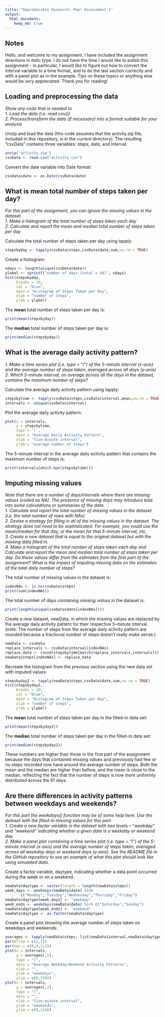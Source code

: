 ```yaml
---
title: "Reproducible Research: Peer Assessment 1"
output: 
  html_document:
    keep_md: true
---
```


## Notes

Hello, and welcome to my assignment. I have included the assignment directions in *italic* type. I do not have the time I would like to polish this assignment - in particular, I would like to figure out how to convert the interval variable to a time format, and to do the last section correctly and with a panel plot as in the example. Tips on these topics or anything else would be very appreciated. Thank you for reading!

## Loading and preprocessing the data

*Show any code that is needed to*  
*1. Load the data (i.e. read.csv())*  
*2. Process/transform the data (if necessary) into a format suitable for your analysis*  

Unzip and load the data (this code assumes that the activity.zip file, included in this repository, is in the current directory). The resulting "csvData" contains three variables: steps, date, and interval. 
```r
unzip('activity.zip')
csvData <- read.csv("activity.csv")
```
Convert the date variable into Date format:
```r
csvData$date <- as.Date(csvData$date)
```

## What is mean total number of steps taken per day?

*For this part of the assignment, you can ignore the missing values in the dataset.*  
*1. Make a histogram of the total number of steps taken each day*  
*2. Calculate and report the mean and median total number of steps taken per day*  

Calculate the total number of steps taken per day using tapply:
```r
stepsbyday <- tapply(csvData$steps,csvData$date,sum,na.rm = TRUE)
```

Create a histogram:
```r
ndays <- length(unique(csvData$date))
ylabel <- sprintf("number of days [total = %d]", ndays)
hist(stepsbyday, 
     breaks = 10,
     col = "blue",
     main = "Histogram of Steps Taken per Day",
     xlab = "number of steps",
     ylab = ylabel)
```

The **mean** total number of steps taken per day is:
```r
print(mean(stepsbyday))
```
The **median** total number of steps taken per day is:
```r
print(median(stepsbyday))
```

## What is the average daily activity pattern?

*1. Make a time series plot (i.e. type = "l") of the 5-minute interval (x-axis) and the average number of steps taken, averaged across all days (y-axis)*  
*2. Which 5-minute interval, on average across all the days in the dataset, contains the maximum number of steps?*  

Calculate the average daily activity pattern using tapply:
```r
stepsbytime <- tapply(csvData$steps,csvData$interval,mean,na.rm = TRUE)
intervals <- unique(csvData$interval)
```

Plot the average daily activity pattern:
```r
plot(x = intervals,
     y = stepsbytime,
     type = 'l',
     main = "Average Daily Activity Pattern",
     xlab = "five-minute interval",
     ylab = "average number of steps")
```


The 5-minute interval in the average daily activity pattern that contains the maximum number of steps is: 
```r
print(intervals[which.max(stepsbytime)])
```

## Imputing missing values

*Note that there are a number of days/intervals where there are missing values (coded as NA). The presence of missing days may introduce bias into some calculations or summaries of the data.*  
*1. Calculate and report the total number of missing values in the dataset (i.e. the total number of rows with NAs)*  
*2. Devise a strategy for filling in all of the missing values in the dataset. The strategy does not need to be sophisticated. For example, you could use the mean/median for that day, or the mean for that 5-minute interval, etc.*  
*3. Create a new dataset that is equal to the original dataset but with the missing data filled in.*  
*4. Make a histogram of the total number of steps taken each day and Calculate and report the mean and median total number of steps taken per day. Do these values differ from the estimates from the first part of the assignment? What is the impact of imputing missing data on the estimates of the total daily number of steps?*  

The total number of missing values in the dataset is:
```r
indexNAs <- is.na(csvData$steps)
print(sum(indexNAs))
```
The total number of *days containing missing values* in the dataset is:
```r
print(length(unique(csvData$date[indexNAs])))
```

Create a new dataset, newData, in which the missing values are replaced by the average daily activity pattern for their respective 5-minute interval. (note: The number of steps from the average daily activity pattern are rounded because a fractional number of steps doesn't really make sense.)
```r
newData <- csvData
replace_intervals <- csvData$interval[indexNAs]
replace_data <- round(stepsbytime[match(replace_intervals,intervals)])
newData$steps[indexNAs] <- replace_data
```

Recreate the histogram from the previous section using the new data set with imputed values: 
```r
stepsbyday2 <- tapply(newData$steps,csvData$date,sum,na.rm = TRUE)
hist(stepsbyday2, 
     breaks = 10,
     col = "blue",
     main = "Histogram of Steps Taken per Day",
     xlab = "number of steps",
     ylab = ylabel)

```

The **mean** total number of steps taken per day in the filled-in data set:
```r
print(mean(stepsbyday2))
```
The **median** total number of steps taken per day in the filled-in data set:
```r
print(median(stepsbyday2))
```
These numbers are higher than those in the first part of the assignment because the days that contained missing values and previously had few or no steps recorded now have around the average number of steps. Both the mean and the median are higher than before, and the mean is close to the median, reflecting the fact that the number of steps is now more uniformly distributed across the 61 days.

## Are there differences in activity patterns between weekdays and weekends?

*For this part the weekdays() function may be of some help here. Use the dataset with the filled-in missing values for this part.*  
*1. Create a new factor variable in the dataset with two levels – “weekday” and “weekend” indicating whether a given date is a weekday or weekend day.*  
*2. Make a panel plot containing a time series plot (i.e. type = "l") of the 5-minute interval (x-axis) and the average number of steps taken, averaged across all weekday days or weekend days (y-axis). See the README file in the GitHub repository to see an example of what this plot should look like using simulated data.*  

Create a factor variable, daytype, indicating whether a data point occurred during the week or on a weekend:
```r
newData$daytype <- vector(length = length(newData$steps))
week_days <- weekdays(newData$date) %in% 
       c("Monday","Tuesday","Wednesday","Thursday","Friday")
newData$daytype[week_days] <- "weekday"
week_ends <- weekdays(newData$date) %in% c("Saturday","Sunday")
newData$daytype[week_ends] <- "weekend"
newData$daytype <- as.factor(newData$daytype)
```

Create a panel plot showing the average number of steps taken on weekdays and weekends:
```r
averages <- tapply(newData$steps, list(newData$interval,newData$daytype), mean)
par(mfrow = c(2,1))
par(mar = c(5,4,3,2))
plot(x = intervals,
     y = averages[,1],
     type = "l",
     main = "Average Weekday/Weekend Activity Patterns",
     xlab = "",
     ylab = "weekdays",
     ylim = c(0,250))
plot(x = intervals,
     y = averages[,2],
     type = "l",
     main = "",
     xlab = "five-minute interval",
     ylab = "weekends",
     ylim = c(0,250))
```
